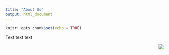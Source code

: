 ```yaml
---
title: "About Us"
output: html_document
---
```


```r
knitr::opts_chunk$set(echo = TRUE)
```



Text text text

<img src="./images/logo.png" style="float: right;"/>
